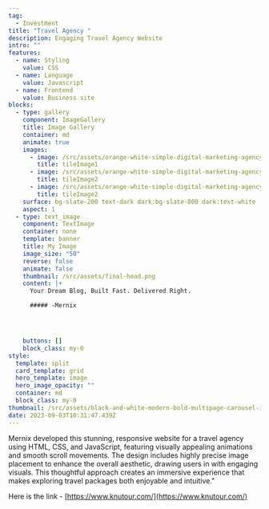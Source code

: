 ```yaml
---
tag:
  - Investment
title: "Travel Agency "
description: Engaging Travel Agency Website
intro: ""
features:
  - name: Styling
    value: CSS
  - name: Language
    value: Javascript
  - name: Frontend
    value: Business site
blocks:
  - type: gallery
    component: ImageGallery
    title: Image Gallery
    container: md
    animate: true
    images:
      - image: /src/assets/orange-white-simple-digital-marketing-agency-instagram-post-square-1-_11zon.png
        title: tileImage1
      - image: /src/assets/orange-white-simple-digital-marketing-agency-instagram-post-square-2-_11zon.png
        title: tileImage2
      - image: /src/assets/orange-white-simple-digital-marketing-agency-instagram-post-square-3-_11zon.png
        title: tileImage2
    surface: bg-slate-200 text-dark dark:bg-slate-800 dark:text-white
    aspect: 1
  - type: text_image
    component: TextImage
    container: none
    template: banner
    title: My Image
    image_size: "50"
    reverse: false
    animate: false
    thumbnail: /src/assets/final-head.png
    content: |+
      Your Dream Blog, Built Fast. Delivered Right.

      ##### -Mernix




    buttons: []
    block_class: my-0
style:
  template: split
  card_template: grid
  hero_template: image
  hero_image_opacity: ""
  container: md
  block_class: my-0
thumbnail: /src/assets/black-and-white-modern-bold-multipage-carousel-instagram-post-2-_11zon.png
date: 2023-09-03T10:31:47.439Z
---
```


Mernix developed this stunning, responsive website for a travel agency using HTML, CSS, and JavaScript, featuring visually appealing animations and smooth scroll movements. The design includes highly precise image placement to enhance the overall aesthetic, drawing users in with engaging visuals. This thoughtful approach creates an immersive experience that makes exploring travel packages both enjoyable and intuitive."

Here is the link - [https://www.knutour.com/](https://www.knutour.com/)
